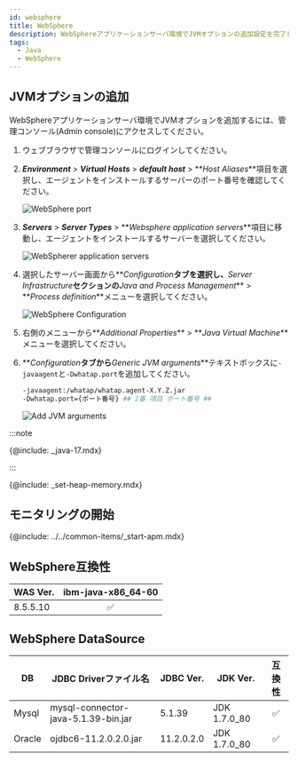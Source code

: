 ```yaml
---
id: websphere
title: WebSphere
description: WebSphereアプリケーションサーバ環境でJVMオプションの追加設定を完了してください。
tags:
  - Java
  - WebSphere
---
```


## JVMオプションの追加

WebSphereアプリケーションサーバ環境でJVMオプションを追加するには、管理コンソール(Admin console)にアクセスしてください。

1. ウェブブラウザで管理コンソールにログインしてください。

2. **_Environment_** > **_Virtual Hosts_** > **_default host_** > **_Host Aliases_**項目を選択し、エージェントをインストールするサーバーのポート番号を確認してください。

   ![WebSphere port](https://img.whatap.io/media/agent_java/install/330.png)

3. **_Servers_** > **_Server Types_** > **_Websphere application servers_**項目に移動し、エージェントをインストールするサーバーを選択してください。

   ![WebSpherer application servers](https://img.whatap.io/media/agent_java/install/300.png)

4. 選択したサーバー画面から**_Configuration_**タブを選択し、**_Server Infrastructure_**セクションの**_Java and Process Management_** > **_Process definition_**メニューを選択してください。

   ![WebSphere Configuration](https://img.whatap.io/media/agent_java/install/310.png)

5. 右側のメニューから**_Additional Properties_** > **_Java Virtual Machine_**メニューを選択してください。

6. **_Configuration_**タブから**_Generic JVM arguments_**テキストボックスに`-javaagent`と`-Dwhatap.port`を追加してください。

   ```bash
   -javaagent:/whatap/whatap.agent-X.Y.Z.jar
   -Dwhatap.port={ポート番号} ## 2番 項目 ポート番号 ##
   ```

   ![Add JVM arguments](https://img.whatap.io/media/agent_java/install/340.png)

:::note

{@include: _java-17.mdx} 

:::

{@include: _set-heap-memory.mdx} 

## モニタリングの開始

{@include: ../../common-items/_start-apm.mdx} 

## WebSphere互換性

| WAS Ver. |        ibm-java-x86_64-60       |
| -------- | :-----------------------------: |
| 8.5.5.10 | <span class='emoji-ok'>✅</span> |

## WebSphere DataSource

| DB     | JDBC Driverファイル名                    | JDBC Ver.  | JDK Ver.     |               互換性               |
| ------ | ----------------------------------- | ---------- | ------------ | :-----------------------------: |
| Mysql  | mysql-connector-java-5.1.39-bin.jar | 5.1.39     | JDK 1.7.0_80 | <span class='emoji-ok'>✅</span> |
| Oracle | ojdbc6-11.2.0.2.0.jar               | 11.2.0.2.0 | JDK 1.7.0_80 | <span class='emoji-ok'>✅</span> |
